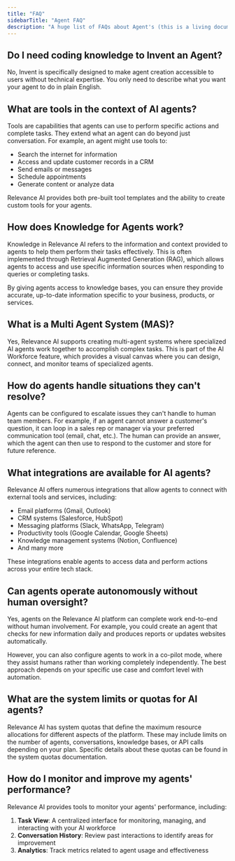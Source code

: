 ```yaml
---
title: "FAQ"
sidebarTitle: "Agent FAQ"
description: "A huge list of FAQs about Agent's (this is a living document)"
---
```


## Do I need coding knowledge to Invent an Agent?

No, Invent is specifically designed to make agent creation accessible to users without technical expertise. You only need to describe what you want your agent to do in plain English.

## What are tools in the context of AI agents?

Tools are capabilities that agents can use to perform specific actions and complete tasks. They extend what an agent can do beyond just conversation. For example, an agent might use tools to:
- Search the internet for information
- Access and update customer records in a CRM
- Send emails or messages
- Schedule appointments
- Generate content or analyze data

Relevance AI provides both pre-built tool templates and the ability to create custom tools for your agents.

## How does Knowledge for Agents work?

Knowledge in Relevance AI refers to the information and context provided to agents to help them perform their tasks effectively. This is often implemented through Retrieval Augmented Generation (RAG), which allows agents to access and use specific information sources when responding to queries or completing tasks.

By giving agents access to knowledge bases, you can ensure they provide accurate, up-to-date information specific to your business, products, or services.

## What is a Multi Agent System (MAS)?

Yes, Relevance AI supports creating multi-agent systems where specialized AI agents work together to accomplish complex tasks. This is part of the AI Workforce feature, which provides a visual canvas where you can design, connect, and monitor teams of specialized agents.

## How do agents handle situations they can't resolve?

Agents can be configured to escalate issues they can't handle to human team members. For example, if an agent cannot answer a customer's question, it can loop in a sales rep or manager via your preferred communication tool (email, chat, etc.). The human can provide an answer, which the agent can then use to respond to the customer and store for future reference.

## What integrations are available for AI agents?

Relevance AI offers numerous integrations that allow agents to connect with external tools and services, including:

- Email platforms (Gmail, Outlook)
- CRM systems (Salesforce, HubSpot)
- Messaging platforms (Slack, WhatsApp, Telegram)
- Productivity tools (Google Calendar, Google Sheets)
- Knowledge management systems (Notion, Confluence)
- And many more

These integrations enable agents to access data and perform actions across your entire tech stack.


## Can agents operate autonomously without human oversight?

Yes, agents on the Relevance AI platform can complete work end-to-end without human involvement. For example, you could create an agent that checks for new information daily and produces reports or updates websites automatically.

However, you can also configure agents to work in a co-pilot mode, where they assist humans rather than working completely independently. The best approach depends on your specific use case and comfort level with automation.

## What are the system limits or quotas for AI agents?

Relevance AI has system quotas that define the maximum resource allocations for different aspects of the platform. These may include limits on the number of agents, conversations, knowledge bases, or API calls depending on your plan. Specific details about these quotas can be found in the system quotas documentation.

## How do I monitor and improve my agents' performance?

Relevance AI provides tools to monitor your agents' performance, including:

1. **Task View**: A centralized interface for monitoring, managing, and interacting with your AI workforce
2. **Conversation History**: Review past interactions to identify areas for improvement
3. **Analytics**: Track metrics related to agent usage and effectiveness

